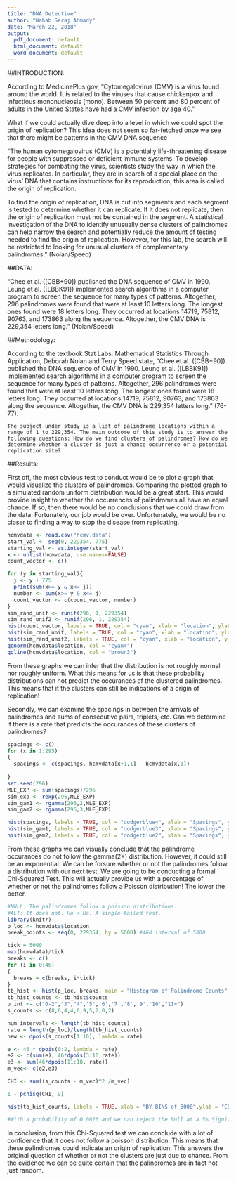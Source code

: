 ```yaml
---
title: "DNA Detective"
author: "Wahab Seraj Ahmady"
date: "March 22, 2018"
output:
  pdf_document: default
  html_document: default
  word_document: default
---
```


##INTRODUCTION:

  According to MedicinePlus.gov, “Cytomegalovirus (CMV) is a virus found around the world. It is related to the viruses that cause chickenpox and infectious mononucleosis (mono). Between 50 percent and 80 percent of adults in the United States have had a CMV infection by age 40.” 

  What if we could actually dive deep into a level in which we could spot the origin of replication? This idea does not seem so far-fetched once we see that there might be patterns in the CMV DNA sequence

  “The human cytomegalovirus (CMV) is a potentially life-threatening disease for people with suppressed or deficient immune systems. To develop strategies for combating the virus, scientists study the way in which the virus replicates. In
particular, they are in search of a special place on the virus’ DNA that contains instructions for its reproduction; this area is called the origin of replication.


  To find the origin of replication, DNA is cut into segments and each segment is tested to determine whether it can replicate. If it does not replicate, then the origin of replication must not be contained in the segment. A statistical investigation of the DNA to identify unusually dense clusters of palindromes can help narrow the search and potentially reduce the amount of testing needed to find the origin of replication. However, for this lab, the search will be restricted to looking for unusual clusters of complementary palindromes.” (Nolan/Speed)



##DATA:

  “Chee et al. ([CBB+90]) published the DNA sequence of CMV in 1990. Leung et al. ([LBBK91]) implemented search algorithms in a computer program to screen the sequence for many types of patterns. Altogether, 296 palindromes were found that were at least 10 letters long. The longest ones found were 18 letters long. They occurred at locations 14719, 75812, 90763, and 173863 along the sequence. Altogether, the CMV DNA is 229,354 letters long.” (Nolan/Speed)


##Methodology:

  According to the textbook Stat Labs: Mathematical Statistics Through Application, Deborah Nolan and Terry Speed state, “Chee et al. ([CBB+90]) published the DNA sequence of CMV in 1990. Leung et al. ([LBBK91]) implemented search algorithms in a computer program to screen the sequence for many types of patterns. Altogether, 296 palindromes were found that were at least 10 letters long. The longest ones found were 18 letters long. They occurred at locations 14719, 75812, 90763, and 173863 along the sequence. Altogether, the CMV DNA is 229,354 letters long.” (76-77). 

	The subject under study is a list of palindrome locations within a range of 1 to 229,354. The main outcome of this study is to answer the following questions: How do we find clusters of palindromes? How do we determine whether a cluster is just a chance occurrence or a potential replication site? 


##Results:

  First off, the most obvious test to conduct would be to plot a graph that would visualize the clusters of palindromes. Comparing the plotted graph to a simulated random uniform distribution would be a great start. This would provide insight to whether the occurrences of palindromes all have an equal chance. If so, then there would be no conclusions that we could draw from the data. Fortunately, our job would be over. Unfortunately, we would be no closer to finding a way to stop the disease from replicating. 

```r
hcmvdata <- read.csv("hcmv.data")
start_val <- seq(0, 229354, 775)
starting_val <- as.integer(start_val)
x <- unlist(hcmvdata, use.names=FALSE)
count_vector <- c()

for (y in starting_val){
  j <- y + 775
  print(sum(x>= y & x<= j))
  number <- sum(x>= y & x<= j)
  count_vector <- c(count_vector, number)
}
sim_rand_unif <- runif(296, 1, 229354)
sim_rand_unif2 <- runif(296, 1, 229354)
hist(count_vector, labels = TRUE, col = "cyan", xlab = "location", ylab = "Frequency", main = "Histogram of Palindrome Distribution")
hist(sim_rand_unif, labels = TRUE, col = "cyan", xlab = "location", ylab = "Frequency", main = "Histogram of Simulated Distribution #1")
hist(sim_rand_unif2, labels = TRUE, col = "cyan", xlab = "location", ylab = "Frequency", main = "Histogram of Simulated Distribution #2")
qqnorm(hcmvdata$location, col = "cyan4")
qqline(hcmvdata$location, col = "brown3")
```


  From these graphs we can infer that the distribution is not roughly normal nor roughly uniform. What this means for us is that these probability distributions can not predict the occurances of the clustered palindromes. This means that it the clusters can still be indications of a origin of replication!

  Secondly, we can examine the spacings in between the arrivals of palindromes and sums of consecutive pairs, triplets, etc. Can we determine if there is a rate that predicts the occurances of these clusters of palindromes?
  
```r
spacings <- c()
for (x in 1:295)
{
  spacings <- c(spacings, hcmvdata[x+1,1] - hcmvdata[x,1])
  
}
set.seed(296)
MLE_EXP <- sum(spacings)/296
sim_exp <- rexp(296,MLE_EXP)
sim_gam1 <- rgamma(296,2,MLE_EXP)
sim_gam2 <- rgamma(296,3,MLE_EXP)

hist(spacings, labels = TRUE, col = "dodgerblue4", xlab = "Spacings", ylab = "Frequency", main = "Histogram of Exponential Distribution of the Palindrome Spacings")
hist(sim_gam1, labels = TRUE, col = "dodgerblue3", xlab = "Spacings", ylab = "Frequency", main = "Histogram of Gamma2 Distribution of the Palindrome Spacings")
hist(sim_gam2, labels = TRUE, col = "dodgerblue2", xlab = "Spacings", ylab = "Frequency", main = "Histogram of Gamma3 Distribution of the Palindrome Spacings")
```

  From these graphs we can visually conclude that the palindrome occurances do not follow the gamma(2+) distribution. However, it could still be an exponential. We can be forsure whether or not the palindromes follow a distribution with our next test. We are going to be conducting a formal Chi-Squared Test. This will actually provide us with a percentage of whether or not the palindromes follow a Poisson distribution! The lower the better.

```r
#NULL: The palindromes follow a poisson distributions.
#ALT: It does not. Ho < Ha. A single-tailed test.
library(knitr)
p_loc <- hcmvdata$location
break_points <- seq(0, 229354, by = 5000) #46d interval of 5000

tick = 5000
max(hcmvdata)/tick
breaks <- c()
for (i in 0:46)
{
  breaks = c(breaks, i*tick)
}
tb_hist <- hist(p_loc, breaks, main = "Histogram of Palindrome Counts", xlab = "Location", ylab = "Frequency", col = "cyan")
tb_hist_counts <- tb_hist$counts
p_int <- c("0-2","3","4",'5','6','7','8','9','10',"11+")
s_counts <- c(8,6,4,4,6,9,5,2,0,2)

num_intervals <- length(tb_hist_counts)
rate = length(p_loc)/length(tb_hist_counts)
new <- dpois(s_counts[1:10], lambda = rate)

e <- 46 * dpois(0:2, lambda = rate)
e2 <- c(sum(e), 46*dpois(3:10,rate))
e3 <- sum(46*dpois(11:18, rate))
m_vec<- c(e2,e3)

CHI <- sum((s_counts - m_vec)^2 /m_vec)

1 - pchisq(CHI, 9)

hist(tb_hist_counts, labels = TRUE, xlab = "BY BINS of 5000",ylab = "COUNTS", main = "Counts of Palindromes by Bin", col = "plum4", breaks  = 15)

#With a probability of 0.0026 and we can reject the Null at a 5% Significance Level.

```

  In conclusion, from this Chi-Squared test we can conclude with a lot of confidence that it does not follow a poisson distribution. This means that these palindromes could indicate an origin of replication. This answers the original question of whether or not the clusters are just due to chance. From the evidence we can be quite certain that the palindromes are in fact not just random.